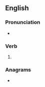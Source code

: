 ==English==

===Pronunciation===
* {{rhymes|aɪz|lang=en}}

===Verb===
{{head|en|verb form}}

# {{en-third-person singular of|belie}}

===Anagrams===
* {{anagrams|en|Beisel|Iblees|Seibel|lesbie}}